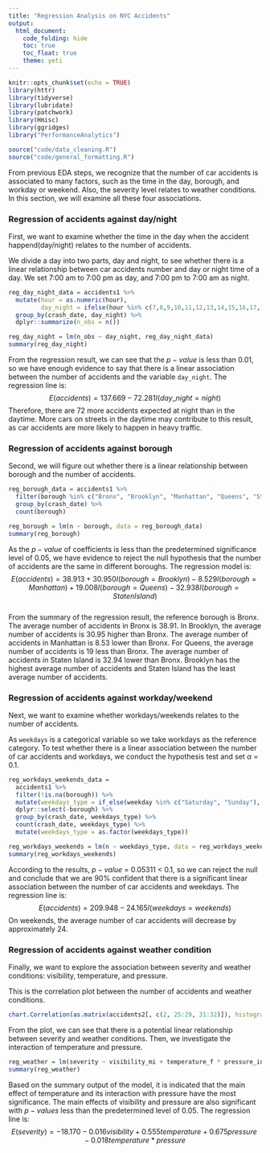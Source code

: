 ```yaml
---
title: "Regression Analysis on NYC Accidents"
output: 
  html_document:
    code_folding: hide
    toc: true
    toc_float: true
    theme: yeti
---
```


```r
knitr::opts_chunk$set(echo = TRUE)
library(httr)
library(tidyverse)
library(lubridate)
library(patchwork)
library(Hmisc)
library(ggridges)
library("PerformanceAnalytics")

source("code/data_cleaning.R")
source("code/general_formatting.R")
```

From previous EDA steps, we recognize that the number of car accidents is associated to many factors, such as the time in the day, borough, and workday or weekend. Also, the severity level relates to weather conditions. In this section, we will examine all these four associations.

### Regression of accidents against day/night  

First, we want to examine whether the time in the day when the accident happend(day/night) relates to the number of accidents. 

We divide a day into two parts, day and night, to see whether there is a linear relationship between car accidents number and day or night time of a day. We set 7:00 am to 7:00 pm as day, and 7:00 pm to 7:00 am as night.

```r
reg_day_night_data = accidents1 %>%
  mutate(hour = as.numeric(hour),
         day_night = ifelse(hour %in% c(7,8,9,10,11,12,13,14,15,16,17,18), "day", "night")) %>%
  group_by(crash_date, day_night) %>% 
  dplyr::summarize(n_obs = n())
```

```r
reg_day_night = lm(n_obs ~ day_night, reg_day_night_data)
summary(reg_day_night)
```

From the regression result, we can see that the $p-value$ is less than 0.01, so we have enough evidence to say that there is a linear association between the number of accidents and the variable `day_night`. The regression line is:   
$$E(accidents) = 137.669 - 72.281I(day\_night = night)$$
Therefore, there are 72 more accidents expected at night than in the daytime. More cars on streets in the daytime may contribute to this result, as car accidents are more likely to happen in heavy traffic.

### Regression of accidents against borough 

Second, we will figure out whether there is a linear relationship between borough and the number of accidents.

```r
reg_borough_data = accidents1 %>% 
  filter(borough %in% c("Bronx", "Brooklyn", "Manhattan", "Queens", "Staten Island")) %>% 
  group_by(crash_date) %>% 
  count(borough)
```

```r
reg_borough = lm(n ~ borough, data = reg_borough_data)
summary(reg_borough)
```

As the $p-value$ of coefficients is less than the predetermined significance level of 0.05, we have evidence to reject the null hypothesis that the number of accidents are the same in different boroughs. The regression model is: 
$$E(accidents) = 38.913 + 30.950I(borough = Brooklyn) - 8.529I(borough = Manhattan) + 19.008I(borough = Queens) - 32.938I(borough = Staten Island)$$   
From the summary of the regression result, the reference borough is Bronx. The average number of accidents in Bronx is 38.91. In Brooklyn, the average number of accidents is 30.95 higher than Bronx. The average number of accidents in Manhattan is 8.53 lower than Bronx. For Queens, the average number of accidents is 19 less than Bronx. The average number of accidents in Staten Island is 32.94 lower than Bronx. Brooklyn has the highest average number of accidents and Staten Island has the least average number of accidents. 

### Regression of accidents against workday/weekend

Next, we want to examine whether workdays/weekends relates to the number of accidents.

As `weekdays` is a categorical variable so we take workdays as the reference category. To test whether there is a linear association between the number of car accidents and workdays, we conduct the hypothesis test and set $\alpha$ = 0.1.    

```r
reg_workdays_weekends_data = 
  accidents1 %>% 
  filter(!is.na(borough)) %>%
  mutate(weekdays_type = if_else(weekday %in% c("Saturday", "Sunday"), "Weekends", "Workdays")) %>%
  dplyr::select(-borough) %>%
  group_by(crash_date, weekdays_type) %>%
  count(crash_date, weekdays_type) %>%
  mutate(weekdays_type = as.factor(weekdays_type))
```

```r
reg_workdays_weekends = lm(n ~ weekdays_type, data = reg_workdays_weekends_data)
summary(reg_workdays_weekends)
```

According to the results, $p-value$ = 0.05311 < 0.1, so we can reject the null and conclude that we are 90% confident that there is a significant linear association between the number of car accidents and weekdays. The regression line is:   
$$E(accidents) = 209.948 - 24.165I(weekdays = weekends)$$
On weekends, the average number of car accidents will decrease by approximately 24.

### Regression of accidents against weather condition

Finally, we want to explore the association between severity and weather conditions: visibility, temperature, and pressure.

This is the correlation plot between the number of accidents and weather conditions.

```r
chart.Correlation(as.matrix(accidents2[, c(2, 25:29, 31:32)]), histogram=TRUE, pch=19)
```

From the plot, we can see that there is a potential linear relationship between severity and weather conditions. Then, we investigate the interaction of temperature and pressure. 

```r
reg_weather = lm(severity ~ visibility_mi + temperature_f * pressure_in, data = accidents2) 
summary(reg_weather)
```

Based on the summary output of the model, it is indicated that the main effect of temperature and its interaction with pressure have the most significance. The main effects of visibility and pressure are also significant with $p-values$ less than the predetermined level of 0.05. The regression line is: 
$$E(severity) = -18.170 - 0.016visibility + 0.555temperature + 0.675pressure - 0.018temperature*pressure$$
